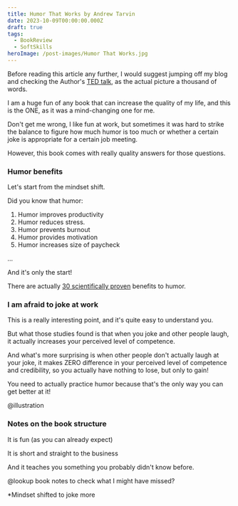 ```yaml
---
title: Humor That Works by Andrew Tarvin
date: 2023-10-09T00:00:00.000Z
draft: true
tags:
  - BookReview
  - SoftSkills
heroImage: /post-images/Humor That Works.jpg
---
```


Before reading this article any further, I would suggest jumping off my blog and checking the Author's [TED talk](https://www.youtube.com/watch?v=6iFCm5ZokBI), as the actual picture a thousand of words.

I am a huge fun of any book that can increase the quality of my life, and this is the ONE, as it was a mind-changing one for me.

Don't get me wrong, I like fun at work, but sometimes it was hard to strike the balance to figure how much humor is too much or whether a certain joke is appropriate for a certain job meeting.

However, this book comes with really quality answers for those questions.

### Humor benefits

Let's start from the mindset shift.

Did you know that humor:

1. Humor improves productivity
2. Humor reduces stress.
3. Humor prevents burnout
4. Humor provides motivation
5. Humor increases size of paycheck

...

And it's only the start!

There are actually [30 scientifically proven](https://www.humorthatworks.com/benefits/30-benefits-of-humor-at-work/) benefits to humor.

### I am afraid to joke at work

This is a really interesting point, and it's quite easy to understand you.

But what those studies found is that when you joke and other people laugh, it actually increases your perceived level of competence.

And what's more surprising is when other people don't actually laugh at your joke, it makes ZERO difference in your perceived level of competence and credibility, so you actually have nothing to lose, but only to gain!

You need to actually practice humor because that's the only way you can get better at it!

@illustration

### Notes on the book structure

It is fun (as you can already expect)

It is short and straight to the business

And it teaches you something you probably didn't know before.

@lookup book notes to check what I might have missed?

\*Mindset shifted to joke more
